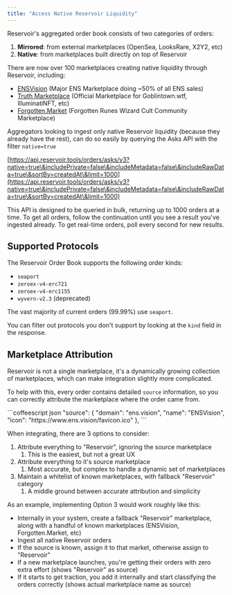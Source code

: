 ```yaml
---
title: "Access Native Reservoir Liquidity"
---
```


Reservoir's aggregated order book consists of two categories of orders:

1. **Mirrored**: from external marketplaces (OpenSea, LooksRare, X2Y2, etc)
2. **Native**: from marketplaces built directly on top of Reservoir

There are now over 100 marketplaces creating native liquidity through Reservoir, including:

* [ENSVision](https://ens.vision) (Major ENS Marketplace doing \~50% of all ENS sales)
* [Truth Marketplace](https://marketplace.truthlabs.co/collections/0xbce3781ae7ca1a5e050bd9c4c77369867ebc307e) (Official Marketplace for Goblintown.wtf, IlluminatiNFT, etc)
* [Forgotten.Market](https://forgotten.market/) (Forgotten Runes Wizard Cult Community Marketplace)

Aggregators looking to ingest only native Reservoir liquidity (because they already have the rest), can do so easily by querying the Asks API with the filter `native=true`

[https://api.reservoir.tools/orders/asks/v3?native=true\&includePrivate=false\&includeMetadata=false\&includeRawData=true\&sortBy=createdAt\&limit=1000](https://api.reservoir.tools/orders/asks/v3?native=true\&includePrivate=false\&includeMetadata=false\&includeRawData=true\&sortBy=createdAt\&limit=1000)

This API is designed to be queried in bulk, returning up to 1000 orders at a time. To get all orders, follow the continuation until you see a result you've ingested already. To get real-time orders, poll every second for new results.

## Supported Protocols

The Reservoir Order Book supports the following order kinds:

* `seaport`
* `zeroex-v4-erc721`
* `zeroex-v4-erc1155`
* `wyvern-v2.3` (deprecated)

The vast majority of current orders (99.99%) use `seaport`.

You can filter out protocols you don't support by looking at the `kind` field in the response.

## Marketplace Attribution

Reservoir is not a single marketplace, it's a dynamically growing collection of marketplaces, which can make integration slightly more complicated.

To help with this, every order contains detailed `source` information, so you can correctly attribute the marketplace where the order came from.

<CodeGroup>
  ```coffeescript json
  "source": {
          "domain": "ens.vision",
          "name": "ENSVision",
          "icon": "https://www.ens.vision/favicon.ico"
        },
  ```
</CodeGroup>

When integrating, there are 3 options to consider:

1. Attribute everything to "Reservoir", ignoring the source marketplace
   1. This is the easiest, but not a great UX
2. Attribute everything to it's source marketplace
   1. Most accurate, but complex to handle a dynamic set of marketplaces
3. Maintain a whitelist of known marketplaces, with fallback "Reservoir" category
   1. A middle ground between accurate attribution and simplicity

As an example, implementing Option 3 would work roughly like this:

* Internally in your system, create a fallback "Reservoir" marketplace, along with a handful of known marketplaces (ENSVision, Forgotten.Market, etc)
* Ingest all native Reservoir orders
* If the source is known, assign it to that market, otherwise assign to "Reservoir"
* If a new marketplace launches, you're getting their orders with zero extra effort (shows "Reservoir" as source)
* If it starts to get traction, you add it internally and start classifying the orders correctly (shows actual marketplace name as source)

